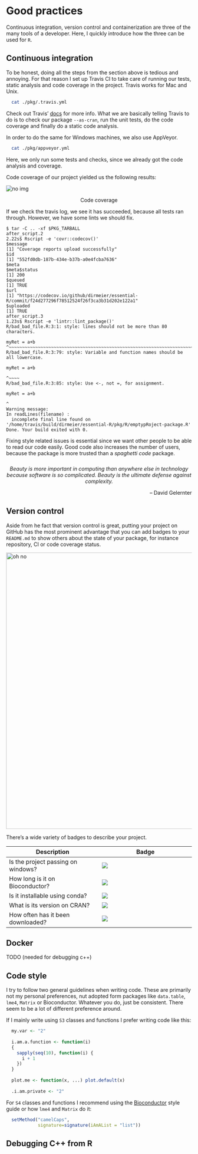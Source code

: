 # Good practices

Continuous integration, version control and containerization are three of the many tools of a developer. Here, I quickly introduce how the three can be used for `R`.

## Continuous integration

To be honest, doing all the steps from the section above is tedious and annoying. For that reason I set up Travis CI to take care of running our tests, static analysis and code coverage in the project. Travis works for Mac and Unix.

```bash
  cat ./pkg/.travis.yml
```

Check out Travis' <a href="https://docs.travis-ci.com/">docs</a> for more info. What we are basically telling Travis to do is to check our package `--as-cran`, run the unit tests, do the code coverage and finally do a static code analysis.

In order to do the same for Windows machines, we also use AppVeyor.

```bash
  cat ./pkg/appveyor.yml
```

Here, we only run some tests and checks, since we already got the code analysis and coverage.

Code coverage of our project yielded us the following results:

<div align="center">
  <img src="https://codecov.io/gh/dirmeier/essential-R/branch/master/graphs/sunburst.svg" alt="no img">
</div>
<div style="text-align: center">
  Code coverage
</div>

If we check the travis log, we see it has succeeded, because all tests ran through. However, we have some lints we should fix.

<pre><code>$ tar -C .. -xf $PKG_TARBALL
after_script.2
2.22s$ Rscript -e 'covr::codecov()'
$message
[1] "Coverage reports upload successfully"
$id
[1] "552fd0db-187b-434e-b37b-a0e4fcba7636"
$meta
$meta$status
[1] 200
$queued
[1] TRUE
$url
[1] "https://codecov.io/github/dirmeier/essential-R/commit/f24d277296f78512524f26f3ca3b31d202e122a1"
$uploaded
[1] TRUE
after_script.3
1.23s$ Rscript -e 'lintr::lint_package()'
R/bad_bad_file.R:3:1: style: lines should not be more than 80 characters.
                                                                              myRet = a+b
^~~~~~~~~~~~~~~~~~~~~~~~~~~~~~~~~~~~~~~~~~~~~~~~~~~~~~~~~~~~~~~~~~~~~~~~~~~~~~~~~~~~~~~~~
R/bad_bad_file.R:3:79: style: Variable and function names should be all lowercase.
                                                                              myRet = a+b
                                                                              ^~~~~
R/bad_bad_file.R:3:85: style: Use <-, not =, for assignment.
                                                                              myRet = a+b
                                                                                    ^
Warning message:
In readLines(filename) :
  incomplete final line found on '/home/travis/build/dirmeier/essential-R/pkg/R/emptypRoject-package.R'
Done. Your build exited with 0.</code></pre>

Fixing style related issues is essential since we want other people to be able to read our code easily. Good code also increases the number of users, because the package is more trusted than a *spaghetti code* package.

<div class="quote" style="text-align: center; margin-top: 5%">
  <i>Beauty is more important in computing than anywhere else in technology because software is so complicated. Beauty is the ultimate defense against complexity.</i><br>
</div>
<div class="quote" style="text-align: right; margin-bottom: 5% ">
  <span style="text-align: right;">-- David Gelernter
</div>

## Version control

Aside from he fact that version control is great, putting your project on GitHub has the most prominent advantage that you can add badges to your `README.md` to show others about the state of your package, for instance repository, CI or code coverage status.

<div align="center">
  <img src="https://rawgit.com/dirmeier/essential-R/master/fig/readme_me.jpg" alt="oh no" width="750px">
</div>

There's a wide variety of badges to describe your project.
<div align="center">
| Description  | Badge |
| ------------- | ------------- |
| Is the project passing on windows?  | <img src="https://ci.appveyor.com/api/projects/status/github/dirmeier/netReg?branch=master&svg=true">  |
| How long is it on Bioconductor?  | ![](https://bioconductor.org/shields/years-in-bioc/netReg.svg)  |
| Is it installable using conda?  | ![](https://anaconda.org/bioconda/netreg/badges/installer/conda.svg)  |
| What is its version on CRAN?  | ![](http://www.r-pkg.org/badges/version/datastructures?color=brightgreen)  |
| How often has it been downloaded?  | ![](http://cranlogs.r-pkg.org/badges/grand-total/datastructures?color=brightgreen)  |
</div>


## Docker

TODO (needed for debugging c++)

## Code style

I try to follow two general guidelines when writing code. These are primarily not my personal preferences, nut adopted form packages like
`data.table`, `lme4`, `Matrix` or Bioconductor. 
Whatever you do, just be consistent. There seem to be a lot of different preference around.

If I mainly write using `S3` classes and functions I prefer writing code like this:

```r
  my.var <- "2"
  
  i.am.a.function <- function(i) 
  {
    sapply(seq(10), function(i) {
      i + 1
    })  
  }
  
  plot.me <- function(x, ...) plot.default(x)
  
  .i.am.private <- "2"
```

For `S4` classes and functions I recommend using the [Bioconductor](https://www.bioconductor.org/developers/how-to/coding-style/) style guide or how 
`lme4` and `Matrix` do it:

```r
  setMethod("camelCaps", 
            signature=signature(iAmAList = "list"))

```

## Debugging C++ from R
